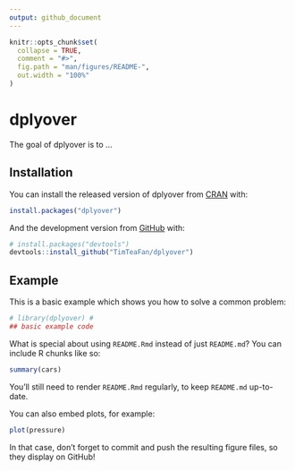 ```yaml
---
output: github_document
---
```


<!-- README.md is generated from README.Rmd. Please edit that file -->

```r
knitr::opts_chunk$set(
  collapse = TRUE,
  comment = "#>",
  fig.path = "man/figures/README-",
  out.width = "100%"
)
```

# dplyover

<!-- badges: start -->
<!-- badges: end -->

The goal of dplyover is to ...

## Installation

You can install the released version of dplyover from [CRAN](https://CRAN.R-project.org) with:

``` r
install.packages("dplyover")
```

And the development version from [GitHub](https://github.com/) with:

``` r
# install.packages("devtools")
devtools::install_github("TimTeaFan/dplyover")
```
## Example

This is a basic example which shows you how to solve a common problem:

```r
# library(dplyover) #
## basic example code
```

What is special about using `README.Rmd` instead of just `README.md`? You can include R chunks like so:

```r
summary(cars)
```

You'll still need to render `README.Rmd` regularly, to keep `README.md` up-to-date.

You can also embed plots, for example:

```r
plot(pressure)
```

In that case, don't forget to commit and push the resulting figure files, so they display on GitHub!
